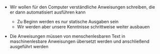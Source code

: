 -   Wir wollen für den Computer verständliche Anweisungen schreiben, die er dann automatisiert ausführen kann

    -   Zu Beginn werden es nur statische Ausgaben sein
    -   Wir werden aber unsere Kenntnisse schrittweise weiter ausbauen

-   Die Anweisungen müssen von menschenlesbaren Text in maschinenlesbare Anweisungen übersetzt werden und anschließend ausgeführt werden
